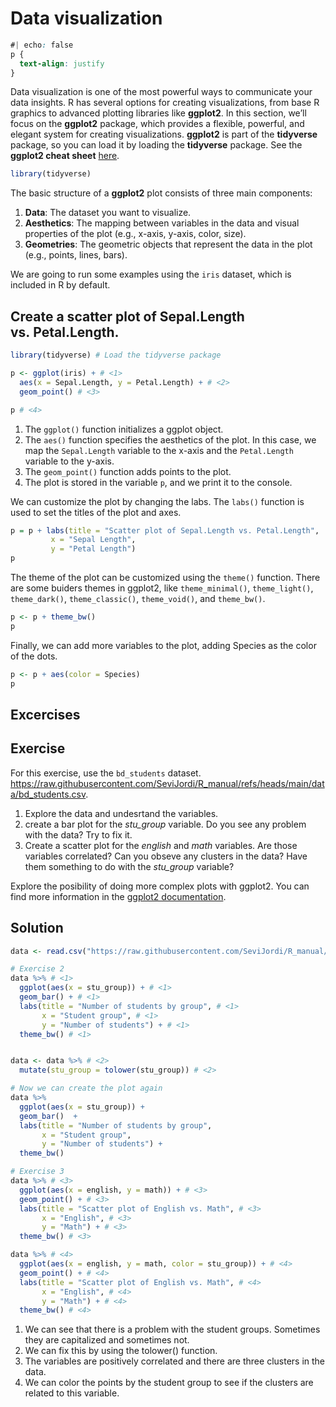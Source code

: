 # Data visualization

```css
#| echo: false
p {
  text-align: justify
}
```


Data visualization is one of the most powerful ways to communicate your data insights. R has several options for creating visualizations, from base R graphics to advanced plotting libraries like **ggplot2**. In this section, we'll focus on the **ggplot2** package, which provides a flexible, powerful, and elegant system for creating visualizations. **ggplot2** is part of the **tidyverse** package, so you can load it by loading the **tidyverse** package. See the **ggplot2 cheat sheet** [here](https://posit.co/wp-content/uploads/2022/10/data-visualization-1.pdf).

```r
library(tidyverse)
```

The basic structure of a **ggplot2** plot consists of three main components:

1.  **Data**: The dataset you want to visualize.
2.  **Aesthetics**: The mapping between variables in the data and visual properties of the plot (e.g., x-axis, y-axis, color, size).
3.  **Geometries**: The geometric objects that represent the data in the plot (e.g., points, lines, bars).

We are going to run some examples using the `iris` dataset, which is included in R by default.

## Create a scatter plot of Sepal.Length vs. Petal.Length.

```r
library(tidyverse) # Load the tidyverse package

p <- ggplot(iris) + # <1>
  aes(x = Sepal.Length, y = Petal.Length) + # <2>
  geom_point() # <3>

p # <4>
```

1.  The `ggplot()` function initializes a ggplot object.
2.  The `aes()` function specifies the aesthetics of the plot. In this case, we map the `Sepal.Length` variable to the x-axis and the `Petal.Length` variable to the y-axis.
3.  The `geom_point()` function adds points to the plot.
4.  The plot is stored in the variable `p`, and we print it to the console.

We can customize the plot by changing the labs. The `labs()` function is used to set the titles of the plot and axes.

```r
p = p + labs(title = "Scatter plot of Sepal.Length vs. Petal.Length",
         x = "Sepal Length",
         y = "Petal Length")
p
```

The theme of the plot can be customized using the `theme()` function. There are some buiders themes in ggplot2, like `theme_minimal()`, `theme_light()`, `theme_dark()`, `theme_classic()`, `theme_void()`, and `theme_bw()`.

```r
p <- p + theme_bw()
p
```

Finally, we can add more variables to the plot, adding Species as the color of the dots.

```r
p <- p + aes(color = Species)
p
```

## Excercises

::: callout-important
## Exercise

For this exercise, use the `bd_students` dataset. <https://raw.githubusercontent.com/SeviJordi/R_manual/refs/heads/main/data/bd_students.csv>.

1.  Explore the data and undesrtand the variables.
2.  create a bar plot for the *stu_group* variable. Do you see any problem with the data? Try to fix it.
3.  Create a scatter plot for the *english* and *math* variables. Are those variables correlated? Can you obseve any clusters in the data? Have them something to do with the *stu_group* variable?

Explore the posibility of doing more complex plots with ggplot2. You can find more information in the [ggplot2 documentation](https://ggplot2.tidyverse.org/).
:::

::: {.callout-note collapse="true"}
## Solution

```r
data <- read.csv("https://raw.githubusercontent.com/SeviJordi/R_manual/refs/heads/main/data/bd_students.csv")

# Exercise 2
data %>% # <1>
  ggplot(aes(x = stu_group)) + # <1>
  geom_bar() + # <1>
  labs(title = "Number of students by group", # <1>
       x = "Student group", # <1>
       y = "Number of students") + # <1>
  theme_bw() # <1>


data <- data %>% # <2>
  mutate(stu_group = tolower(stu_group)) # <2>

# Now we can create the plot again
data %>%
  ggplot(aes(x = stu_group)) +
  geom_bar()  + 
  labs(title = "Number of students by group",
       x = "Student group",
       y = "Number of students") + 
  theme_bw()

# Exercise 3
data %>% # <3>
  ggplot(aes(x = english, y = math)) + # <3>
  geom_point() + # <3>
  labs(title = "Scatter plot of English vs. Math", # <3>
       x = "English", # <3>
       y = "Math") + # <3>
  theme_bw() # <3>

data %>% # <4>
  ggplot(aes(x = english, y = math, color = stu_group)) + # <4>
  geom_point() + # <4>
  labs(title = "Scatter plot of English vs. Math", # <4>
       x = "English", # <4>
       y = "Math") + # <4>
  theme_bw() # <4>

```

1. We can see that there is a problem with the student groups. Sometimes they are capitalized and sometimes not. 
2. We can fix this by using the tolower() function.
3. The variables are positively correlated and there are three clusters in the data. 
4. We can color the points by the student group to see if the clusters are related to this variable.
:::




